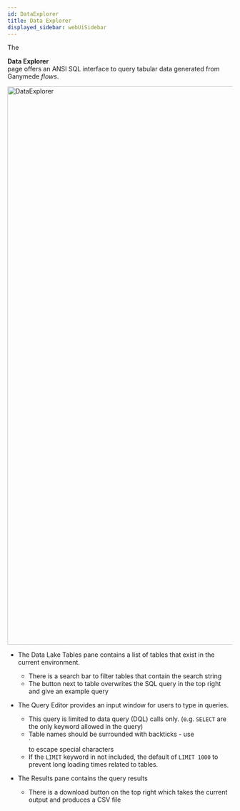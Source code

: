 ```yaml
---
id: DataExplorer
title: Data Explorer
displayed_sidebar: webUiSidebar
---
```



The <div className="button purple_button"><FileSearchOutlined /> **Data Explorer**</div> page offers an ANSI SQL interface to query tabular data generated from Ganymede _flows_.  

<img width="1251" alt="DataExplorer" src="https://user-images.githubusercontent.com/46538575/225719033-5a93f896-2926-44b8-a871-7502d2cc8b34.png"/>

- The Data Lake Tables pane contains a list of tables that exist in the current environment. 
  - There is a search bar to filter tables that contain the search string
  - The button next to table overwrites the SQL query in the top right and give an example query

- The Query Editor provides an input window for users to type in queries.
  - This query is limited to data query (DQL) calls only. (e.g. `SELECT` are the only keyword allowed in the query)
  - Table names should be surrounded with backticks - use <div className="keystroke">`</div> to escape special characters
  - If the `LIMIT` keyword in not included, the default of `LIMIT 1000` to prevent long loading times related to tables.
  
- The Results pane contains the query results
  - There is a download button on the top right which takes the current output and produces a CSV file
